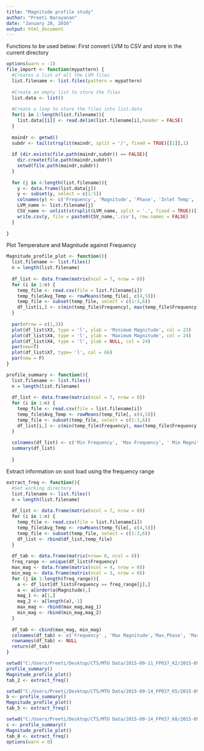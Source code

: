 ---
title: "Magnitude profile study"
author: "Preeti Narayanan"
date: "January 28, 2016"
output: html_document
---

Functions to be used below: 
First convert LVM to CSV and store in the current directory
```{r}
options(warn = -1)
file_import <- function(mypattern) {
  #Creates a list of all the LVM files
  list.filename <- list.files(pattern = mypattern)
  
  #Create an empty list to store the files
  list.data <- list()
  
  #Create a loop to store the files into list.data
  for(i in 1:length(list.filename)){
    list.data[[i]] <- read.delim(list.filename[i],header = FALSE)
  }
  
  maindr <- getwd()
  subdr <- tail(strsplit(maindr, split = '/', fixed = TRUE)[[1]],1)
  
  if (dir.exists(file.path(maindr,subdr)) == FALSE){
    dir.create(file.path(maindr,subdr))
    setwd(file.path(maindr,subdr))
  }
  
  for (j in 4:length(list.filename)){
    y <- data.frame(list.data[j])
    y <- subset(y, select = c(1:5))
    colnames(y) <- c('Frequency', 'Magnitude', 'Phase', 'Inlet Temp', 'Outlet Temp')
    LVM_name <- list.filename[j]
    CSV_name <- unlist(strsplit(LVM_name, split = '.', fixed = TRUE))[1]
    write.csv(y, file = paste0(CSV_name,'.csv'), row.names = FALSE)
  }
  
}

```
Plot  Temperature and Magnitude against Frequency

```{r}
Magnitude_profile_plot <- function(){
  list.filename <- list.files()
  n = length(list.filename)
  
  df_list <- data.frame(matrix(ncol = 7, nrow = 0))
  for (i in 1:n) {
    temp_file <- read.csv(file = list.filename[i])
    temp_file$Avg_Temp <- rowMeans(temp_file[, c(4,5)]) 
    temp_file <- subset(temp_file, select = c(1:3,6))
    df_list[i,] <- c(min(temp_file$Frequency), max(temp_file$Frequency), min(temp_file$Magnitude), max(temp_file$Magnitude),min(temp_file$Phase), max(temp_file$Phase), temp_file$Avg_Temp)
  }
  
  par(mfrow = c(1,3))
  plot(df_list$X3, type = 'l', ylab = 'Minimum Magnitude', col = 23)
  plot(df_list$X4, type = 'l', ylab = 'Maximum Magnitude', col = 24)
  plot(df_list$X4, type = 'l', ylab = NULL, col = 24)
  par(new=T)
  plot(df_list$X7, type= 'l', col = 66)
  par(new = F)
}

```


```{r}
profile_summary <- function(){
  list.filename <- list.files()
  n = length(list.filename)
  
  df_list <- data.frame(matrix(ncol = 7, nrow = 0))
  for (i in 1:n) {
    temp_file <- read.csv(file = list.filename[i])
    temp_file$Avg_Temp <- rowMeans(temp_file[, c(4,5)]) 
    temp_file <- subset(temp_file, select = c(1:3,6))
    df_list[i,] <- c(min(temp_file$Frequency), max(temp_file$Frequency), min(temp_file$Magnitude), max(temp_file$Magnitude),min(temp_file$Phase), max(temp_file$Phase), temp_file$Avg_Temp)
  }
  
  colnames(df_list) <- c('Min Frequency', 'Max Frequency', ' Min Magnitude', 'Max Magnitude', 'Min Phase', 'Max Phase', ' Avg Temp')
  summary(df_list)
  
  }
```

Extract information on soot load using the frequency range

```{r}
extract_freq <- function(){
  #Set working directory
  list.filename <- list.files()
  n = length(list.filename)
  
  df_list <- data.frame(matrix(ncol = 7, nrow = 0))
  for (i in 1:n) {
    temp_file <- read.csv(file = list.filename[i])
    temp_file$Avg_Temp <- rowMeans(temp_file[, c(4,5)]) 
    temp_file <- subset(temp_file, select = c(1:3,6))
    df_list <- rbind(df_list,temp_file)
  }
  
  df_tab <- data.frame(matrix(nrow= 0, ncol = 8))
  freq_range <- unique(df_list$Frequency)
  max_mag <- data.frame(matrix(ncol = 4, nrow = 0))
  min_mag <- data.frame(matrix(ncol = 3, nrow = 0))
  for (j in 1:length(freq_range)){
    a <- df_list[df_list$Frequency == freq_range[j],]
    a <- a[order(a$Magnitude),]
    mag_1 <- a[1,]
    mag_2 <- a[length(a),-1]
    max_mag <- rbind(max_mag,mag_1)
    min_mag <- rbind(min_mag,mag_2)
  }
  
  df_tab <- cbind(max_mag, min_mag)
  colnames(df_tab) <- c('Frequency' , 'Max Magnitude','Max_Phase', 'Max_Temp', 'Min Magnitude', 'Min_Phase', 'Min_Temp')
  rownames(df_tab) <- NULL
  return(df_tab)
}

```

```{r}
setwd("C:/Users/Preeti/Desktop/CTS/MTU Data/2015-09-11_FP037_K2/2015-09-11_FP037_K2")
profile_summary()
Magnitude_profile_plot()
tab_2 <- extract_freq()
```

```{r}
setwd("C:/Users/Preeti/Desktop/CTS/MTU Data/2015-09-14_FP037_K5/2015-09-14_FP037_K5")
b <- profile_summary()
Magnitude_profile_plot()
tab_5 <- extract_freq()
```

```{r}
setwd("C:/Users/Preeti/Desktop/CTS/MTU Data/2015-09-14_FP037_K8/2015-09-14_FP037_K8")
c <- profile_summary()
Magnitude_profile_plot()
tab_8 <- extract_freq()
options(warn = 0)
```
